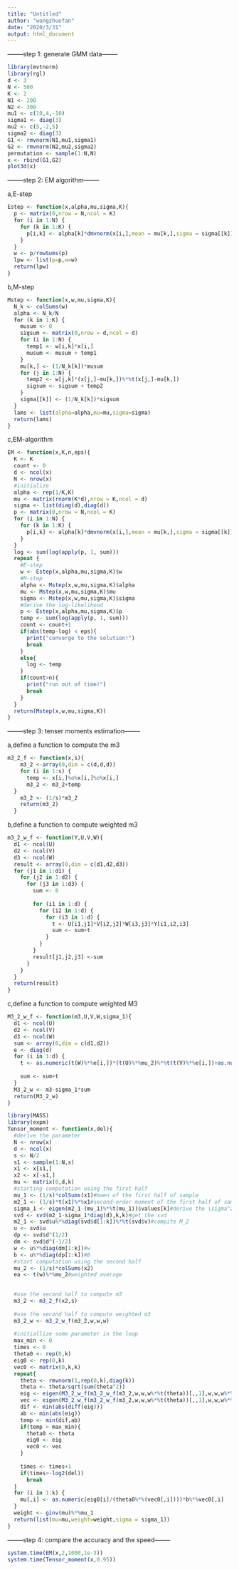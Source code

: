 ```yaml
---
title: "Untitled"
author: "wangzhuofan"
date: "2020/3/31"
output: html_document
---
```


--------step 1: generate GMM data--------

```r
library(mvtnorm)
library(rgl)
d <- 3
N <- 500
K <- 2
N1 <- 200
N2 <- 300
mu1 <- c(10,4,-10)
sigma1 <- diag(3)
mu2 <- c(5,-2,5)
sigma2 <- diag(3)
G1 <- rmvnorm(N1,mu1,sigma1)
G2 <- rmvnorm(N2,mu2,sigma2)
permutation <- sample(1:N,N)
x <- rbind(G1,G2)
plot3d(x)

```

--------step 2: EM algorithm--------

a,E-step

```r
Estep <- function(x,alpha,mu,sigma,K){
  p <- matrix(0,nrow = N,ncol = K)
  for (i in 1:N) {
    for (k in 1:K) {
      p[i,k] <- alpha[k]*dmvnorm(x[i,],mean = mu[k,],sigma = sigma[[k]])
    }
  }
  w <- p/rowSums(p)
  lpw <- list(p=p,w=w)
  return(lpw)
}

```

b,M-step

```R
Mstep <- function(x,w,mu,sigma,K){
  N_k <- colSums(w)
  alpha <- N_k/N
  for (k in 1:K) {
    musum <- 0
    sigsum <- matrix(0,nrow = d,ncol = d)
    for (i in 1:N) {
      temp1 <- w[i,k]*x[i,]
      musum <- musum + temp1
    }
    mu[k,] <- (1/N_k[k])*musum
    for (j in 1:N) {
      temp2 <- w[j,k]*(x[j,]-mu[k,])%*%t(x[j,]-mu[k,])
      sigsum <- sigsum + temp2
    }
    sigma[[k]] <- (1/N_k[k])*sigsum
  }
  lams <- list(alpha=alpha,mu=mu,sigma=sigma)
  return(lams)
}
```

c,EM-algorithm
```r
EM <- function(x,K,n,eps){
  K <- K
  count <- 0
  d <- ncol(x)
  N <- nrow(x)
  #initialize
  alpha <- rep(1/K,K)
  mu <- matrix(rnorm(K*d),nrow = K,ncol = d)
  sigma <- list(diag(d),diag(d))
  p <- matrix(0,nrow = N,ncol = K)
  for (i in 1:N) {
    for (k in 1:K) {
      p[i,k] <- alpha[k]*dmvnorm(x[i,],mean = mu[k,],sigma = sigma[[k]])
    }
  }
  log <- sum(log(apply(p, 1, sum)))
  repeat {
    #E-step
    w <- Estep(x,alpha,mu,sigma,K)$w
    #M-step
    alpha <- Mstep(x,w,mu,sigma,K)$alpha
    mu <- Mstep(x,w,mu,sigma,K)$mu
    sigma <- Mstep(x,w,mu,sigma,K)$sigma
    #derive the log-likelihood
    p <- Estep(x,alpha,mu,sigma,K)$p
    temp <- sum(log(apply(p, 1, sum)))
    count <- count+1
    if(abs(temp-log) < eps){
      print("converge to the solution!")
      break
    }
    else{
      log <- temp
    }
    if(count>n){
      print("run out of time!")
      break
    }
  }
  return(Mstep(x,w,mu,sigma,K))
}
```


--------step 3: tenser moments estimation--------

a,define a function to compute the m3
```r
m3_2_f <- function(x,s){
    m3_2 <-array(0,dim = c(d,d,d))
    for (i in 1:s) {
      temp <- x[i,]%o%x[i,]%o%x[i,]
      m3_2 <- m3_2+temp
  }
    m3_2 <- (1/s)*m3_2
    return(m3_2)
  }

```

b,define a function to compute weighted m3
```r
m3_2_w_f <- function(Y,U,V,W){
  d1 <- ncol(U)
  d2 <- ncol(V)
  d3 <- ncol(W)
  result <- array(0,dim = c(d1,d2,d3))
  for (j1 in 1:d1) {
    for (j2 in 1:d2) {
      for (j3 in 1:d3) {
        sum <- 0
         
        for (i1 in 1:d) {
          for (i2 in 1:d) {
            for (i3 in 1:d) {
              t <- U[i1,j1]*V[i2,j2]*W[i3,j3]*Y[i1,i2,i3]
              sum <- sum+t
            }
          }
        }
        result[j1,j2,j3] <-sum
      }
    }
  }
  return(result)
}
```

c,define a function to compute weighted M3
```r
M3_2_w_f <- function(m3,U,V,W,sigma_1){
  d1 <- ncol(U)
  d2 <- ncol(V)
  d3 <- ncol(W)
  sum <- array(0,dim = c(d1,d2))
  e <- diag(d)
  for (i in 1:d) {
    t <- as.numeric(t(W)%*%e[i,])*(t(U)%*%mu_2)%*%t(t(V)%*%e[i,])+as.numeric(t(W)%*%e[i,])*(t(U)%*%e[i,])%*%t(t(V)%*%mu_2)+as.numeric(t(W)%*%mu_2)*(t(U)%*%e[i,])%*%t(t(V)%*%e[i,])
   
    sum <- sum+t
  }
  M3_2_w <- m3-sigma_1*sum
  return(M3_2_w)
}
```


```R
library(MASS)
library(expm)
Tensor_moment <- function(x,del){
  #derive the parameter
  N <- nrow(x)
  d <- ncol(x)
  s <- N/2
  s1 <- sample(1:N,s)
  x1 <- x[s1,]
  x2 <- x[-s1,]
  mu <- matrix(0,d,k)
  #starting computation using the first half
  mu_1 <- (1/s)*colSums(x1)#maen of the first half of sample
  m2_1 <- (1/s)*t(x1)%*%x1#second-order moment of the first half of sample
  sigma_1 <- eigen(m2_1-(mu_1)%*%t(mu_1))$values[k]#derive the \sigma^2
  svd <- svd(m2_1-sigma_1*diag(d),k,k)#get the svd
  m2_1 <- svd$u%*%diag(svd$d[1:k])%*%t(svd$v)#compite M_2
  u <- svd$u
  dp <- svd$d^(1/2)
  dm <- svd$d^(-1/2)
  w <- u%*%diag(dm[1:k])#w
  b <- u%*%diag(dp[1:k])#B
  #start computation using the second half
  mu_2 <- (1/s)*colSums(x2)
  ea <- t(w)%*%mu_2#weighted average
  

  #use the second half to compute m3
  m3_2 <- m3_2_f(x2,s)
  
  #use the second half to compute weighted m3
  m3_2_w <- m3_2_w_f(m3_2,w,w,w)
  
  #initiallize some parameter in the loop
  max_min <- 0
  times <- 0
  theta0 <- rep(0,k)
  eig0 <- rep(0,k)
  vec0 <- matrix(0,k,k)
  repeat{
    theta <- rmvnorm(1,rep(0,k),diag(k))
    theta <- theta/sqrt(sum(theta^2))
    eig <- eigen(M3_2_w_f(m3_2_w_f(m3_2,w,w,w%*%t(theta))[,,1],w,w,w%*%t(theta),sigma_1))$values
    vec <- eigen(M3_2_w_f(m3_2_w_f(m3_2,w,w,w%*%t(theta))[,,1],w,w,w%*%t(theta),sigma_1))$vectors
    dif <- min(abs(diff(eig)))
    ab <- min(abs(eig))
    temp <- min(dif,ab)
    if(temp > max_min){
      theta0 <- theta
      eig0 <- eig
      vec0 <- vec
    }
    
    times <- times+1
    if(times>-log2(del))
      break
  }
  for (i in 1:k) {
    mu[,i] <- as.numeric(eig0[i]/(theta0%*%(vec0[,i])))*b%*%vec0[,i]
  }
  weight <- ginv(mu)%*%mu_1
  return(list(mu=mu,weight=weight,sigma = sigma_1))
}
```


--------step 4: compare the accuracy and the speed--------
```R
system.time(EM(x,2,1000,1e-3))
system.time(Tensor_moment(x,0.95))
```